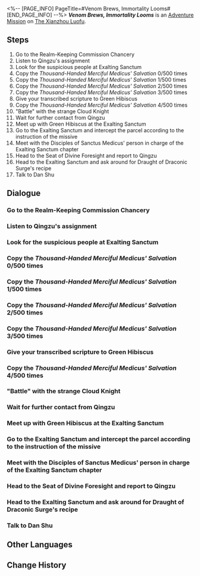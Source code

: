 <%-- [PAGE_INFO]
PageTitle=#Venom Brews, Immortality Looms#
[END_PAGE_INFO] --%>
{{Stub|Dialogue.}}
{{Mission Infobox
|id            = 2020103
|title         = 
|image         = <!--Mission Venom Brews, Immortality Looms.png-->
|type          = Adventure
|event_name    = 
|chapter       = 
|requirements  = [[Trailblaze Mission]] ''[[Stars Spun, Prescience Sprung]]'' completed
|summary       = After an intense undercover operation, you thwarted the scheme plotted by the Disciples of Sanctus Medicus in the Exalting Sanctum. Additionally, you got to know Chief Alchemist Dan Shu, the current figure of power in the Alchemy Commission, who appears amiable.
|characters    = Battuta; Dahao; Dan Shu; Green Hibiscus; Ineloquent Alchemist; Jingyan; Mauve Moon; Qingzu; Songyan; Strange Cloud Knight; Timid Alchemist; Trailblazer; Warm-Hearted Alchemist; Ziqiao
|startLocation = [[The Xianzhou Luofu]] - [[Realm-Keeping Commission Chancery]]
|world         = The Xianzhou Luofu
|area          = Realm-Keeping Commission Chancery
|prev          = 
|next          = 
|rewards       = Trailblaze EXP*400; Traveler's Guide*2; Credit*20,000
}}
'''''Venom Brews, Immortality Looms''''' is an [[Adventure Mission]] on [[The Xianzhou Luofu]].

==Steps==
# Go to the Realm-Keeping Commission Chancery
# Listen to Qingzu's assignment
# Look for the suspicious people at Exalting Sanctum
# Copy the ''Thousand-Handed Merciful Medicus' Salvation'' 0/500 times
# Copy the ''Thousand-Handed Merciful Medicus' Salvation'' 1/500 times
# Copy the ''Thousand-Handed Merciful Medicus' Salvation'' 2/500 times
# Copy the ''Thousand-Handed Merciful Medicus' Salvation'' 3/500 times
# Give your transcribed scripture to Green Hibiscus
# Copy the ''Thousand-Handed Merciful Medicus' Salvation'' 4/500 times
# "Battle" with the strange Cloud Knight
# Wait for further contact from Qingzu
# Meet up with Green Hibiscus at the Exalting Sanctum
# Go to the Exalting Sanctum and intercept the parcel according to the instruction of the missive
# Meet with the Disciples of Sanctus Medicus' person in charge of the Exalting Sanctum chapter
# Head to the Seat of Divine Foresight and report to Qingzu
# Head to the Exalting Sanctum and ask around for Draught of Draconic Surge's recipe
# Talk to Dan Shu

<!--
==Gameplay Notes==

--><!--
==Trial Character==

-->
==Dialogue==
{{Stub Dialogue}}

===Go to the Realm-Keeping Commission Chancery{{subst:void|<!--202010301-->}}===
{{Mission Description|type=adventure|location=Realm-Keeping Commission Chancery|Dahao seems to have something to say to you. Maybe he wants you to help with some issues after he witnessed your abilities.}}
{{Dialogue Start}}
:{{tx}}
{{Dialogue End}}

===Listen to Qingzu's assignment{{subst:void|<!--202010302-->}}===
{{Mission Description|type=adventure|location=Realm-Keeping Commission Chancery|update|It must be a major issue if the Seat of Divine Foresight's chief counselor is at this small chancery. Go talk with her. After all, the bigger the problem, the bigger the reward would be.}}
{{Dialogue Start}}
:{{tx}}
{{Dialogue End}}

===Look for the suspicious people at Exalting Sanctum{{subst:void|<!--202010303-->}}===
{{Mission Description|type=adventure|location=Exalting Sanctum|update|According to the Seat of Divine Foresight's intel, there are currently suspicious people at the Exalting Sanctum promoting heresies about the Plagues Author. Could they be the rumored Disciples of Sanctus Medicus?}}
{{Dialogue Start}}
:{{tx}}
{{Dialogue End}}

===Copy the ''Thousand-Handed Merciful Medicus' Salvation'' 0/500 times{{subst:void|<!--202010305-->}}===
{{Mission Description|type=adventure|location=Exalting Sanctum|update|You have to copy the ''Thousand-Handed Merciful Medicus' Salvation'' according to Green Hibiscus's demands, but 500 times is just too much... Maybe there's another way?}}
{{Dialogue Start}}
:{{tx}}
{{Dialogue End}}

===Copy the ''Thousand-Handed Merciful Medicus' Salvation'' 1/500 times{{subst:void|<!--202010306-->}}===
{{Dialogue Start}}
:{{tx}}
{{Dialogue End}}

===Copy the ''Thousand-Handed Merciful Medicus' Salvation'' 2/500 times{{subst:void|<!--202010307-->}}===
{{Dialogue Start}}
:{{tx}}
{{Dialogue End}}

===Copy the ''Thousand-Handed Merciful Medicus' Salvation'' 3/500 times{{subst:void|<!--202010308-->}}===
{{Dialogue Start}}
:{{tx}}
{{Dialogue End}}

===Give your transcribed scripture to Green Hibiscus{{subst:void|<!--202010310-->}}===
{{Mission Description|type=adventure|location=Exalting Sanctum|update|Thanks to that Cloud Knight, you finished transcribing the ''Thousand-Handed Merciful Medicus' Salvation'' without a hitch. Once you give the transcribed scripture to Green Hibiscus, you'd be sure to infiltrate the Disciples of Sanctus Medicus... such is the hope.}}
{{Dialogue Start}}
:{{tx}}
{{Dialogue End}}

===Copy the ''Thousand-Handed Merciful Medicus' Salvation'' 4/500 times{{subst:void|<!--202010309-->}}===
{{Mission Description|type=adventure|location=Exalting Sanctum|update|You have to copy the ''Thousand-Handed Merciful Medicus' Salvation'' according to Green Hibiscus's demands, but 500 times is just too much... Maybe there's another way?}}
{{Dialogue Start}}
:{{tx}}
{{Dialogue End}}

==="Battle" with the strange Cloud Knight{{subst:void|<!--202010311-->}}===
{{Mission Description|type=adventure|location=Exalting Sanctum|update|Under Green Hibiscus's threat, you had no choice but to "battle" the unfortunate Cloud Knight. Luckily, with your wits, you can turn the crisis into an opportunity.}}
{{Dialogue Start}}
:{{tx}}
{{Dialogue End}}

===Wait for further contact from Qingzu{{subst:void|<!--202010314-->}}===
{{Mission Description|type=adventure|location=Exalting Sanctum|update|You have successfully infiltrated the Disciples of Sanctus Medicus. Wait for further contact from Qingzu.}}
{{Dialogue Start}}
:{{tx}}
{{Dialogue End}}

===Meet up with Green Hibiscus at the Exalting Sanctum{{subst:void|<!--202010315-->}}===
{{Mission Description|type=adventure|location=Exalting Sanctum|update|In order to obtain the Disciples of Sanctus Medicus' trust, you have to help Green Hibiscus complete some tasks. Hopefully, their tasks won't put you in a difficult spot.}}
{{Dialogue Start}}
:{{tx}}
{{Mission Description|type=adventure|location=Exalting Sanctum|update|In order to obtain the Disciples of Sanctus Medicus' trust, you have to intercept an important missive to be delivered to the Seat of Divine Foresight. Let's hope nothing bad happens to the missive-bearing traitor escaping the Disciples of Sanctus Medicus.}}
{{Dialogue End}}

===Go to the Exalting Sanctum and intercept the parcel according to the instruction of the missive{{subst:void|<!--202010390-->}}===
{{Dialogue Start}}
:{{tx}}
{{Dialogue End}}

===Meet with the Disciples of Sanctus Medicus' person in charge of the Exalting Sanctum chapter{{subst:void|<!--202010320-->}}===
{{Mission Description|type=adventure|location=Exalting Sanctum|update|Finally earning the trust of Disciples of Sanctus Medicus, you are escorted to see the person in charge in their Exalting Sanctum chapter. You know that this will be a dangerous rendezvous. The moment you walk the path of a double agent, you have no other choice.}}
{{Dialogue Start}}
:{{tx}}
{{Dialogue End}}

===Head to the Seat of Divine Foresight and report to Qingzu{{subst:void|<!--202010321-->}}===
{{Mission Description|type=adventure|location=Seat of Divine Foresight|update|You defeated Zhixin... or Mauve Moon, since that's what he goes by now. The Disciples of Sanctus Medicus Exalting Sanctum chapter's efforts can now be considered nullified, and your mission has concluded. Report to Qingzu about the current situation.}}
{{Dialogue Start}}
:{{tx}}
{{Dialogue End}}

===Head to the Exalting Sanctum and ask around for Draught of Draconic Surge's recipe{{subst:void|<!--202010391-->}}===
{{Mission Description|type=adventure|location=Exalting Sanctum|update|Draught of Draconic Surge is a wild prescription that causes shivers just from its requirements. However, neither Qingzu nor you have the pharmacological knowledge to decipher more information. Ask the professionals from the Alchemy Commission.}}
{{Dialogue Start}}
:{{tx}}
{{Dialogue End}}

===Talk to Dan Shu{{subst:void|<!--202010325-->}}===
{{Mission Description|type=adventure|location=Exalting Sanctum|update|Dan Shu is the alchemist extraordinaire in the Alchemy Commission. Maybe she could help you understand the prescription of this Draught of Draconic Surge.}}
{{Dialogue Start}}
:{{tx}}
{{Dialogue End}}

==Other Languages==
{{Other Languages
|en   = Venom Brews, Immortality Looms
|zhs  = 蝮蛇鸩鸟，万寿迢迢
|zht  = 蝮蛇鴆鳥，萬壽迢迢
|ja   = 蝮に鴆鳥、万寿迢迢
|ko   = 독을 품은 영생
|es   = Un veneno que otorga la inmortalidad
|fr   = Préparation du venin, immortalité en chemin
|ru   = Отрава бурлит, бессмертие сулит
|th   = สารพัดพิษ อมตะไร้ขอบเขต
|vi   = Đầu Độc, Sự Bất Tử Xa Xăm
|de   = Gift der Unsterblichkeit
|id   = Ramuan Racun Keabadian
|pt   = Veneno Fervente, Imortalidade Emergente
}}

==Change History==
{{Change History|1.0}}
